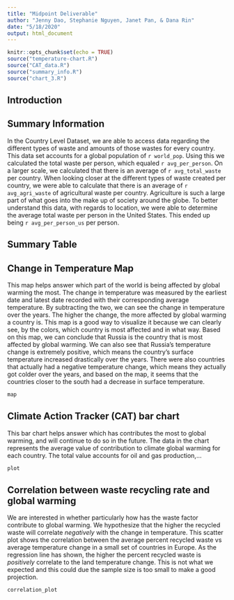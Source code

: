 ---
title: "Midpoint Deliverable"
author: "Jenny Dao, Stephanie Nguyen, Janet Pan, & Dana Rin"
date: "5/18/2020"
output: html_document
---

```{r setup, include=FALSE}
knitr::opts_chunk$set(echo = TRUE)
source("temperature-chart.R")
source("CAT_data.R")
source("summary_info.R")
source("chart_3.R")
```

## Introduction

## Summary Information
In the Country Level Dataset, we are able to access data regarding the different types of waste and amounts of those wastes for every country. This data set accounts for a global population of `r world_pop`. Using this we calculated the total waste per person, which equaled `r avg_per_person`. On a larger scale, we calculated that there is an average of `r avg_total_waste` per country. When looking closer at the different types of waste created per country, we were able to calculate that there is an average of `r avg_agri_waste` of agricultural waste per country. Agriculture is such a large part of what goes into the make up of society around the globe. To better understand this data, with regards to location, we were able to determine the average total waste per person in the United States. This ended up being `r avg_per_person_us` per person.

## Summary Table

## Change in Temperature Map
This map helps answer which part of the world is being affected by global warming the most. The change in temperature was measured by the earliest date and latest date recorded with their corresponding average temperature. By subtracting the two, we can see the change in temperature over the years. The higher the change, the more affected by global warming a country is. This map is a good way to visualize it because we can clearly see, by the colors, which country is most affected and in what way. Based on this map, we can conclude that Russia is the country that is most affected by global warming. We can also see that Russia's temperature change is extremely positive, which means the country's surface temperature increased drastically over the years. There were also countries that actually had a negative temperature change, which means they actually got colder over the years, and based on the map, it seems that the countries closer to the south had a decrease in surface temperature.
```{r map, echo=FALSE}
map
```

## Climate Action Tracker (CAT) bar chart
This bar chart helps answer which has contributes the most to global warming, and will continue to do so in the future. The data in the chart represents the average value of contribution to climate global warming for each country. The total value accounts for oil and gas production,...
```{r plot, echo=FALSE}
plot
```

## Correlation between waste recycling rate and global warming
We are interested in whether particularly how has the waste factor contribute to global warming. We hypothesize that the higher the recycled waste will correlate *negatively* with the change in temperature. This scatter plot shows the correlation between the average percent recycled waste vs average temperature change in a small set of countries in Europe. As the regression line has shown, the higher the percent recycled waste is *positively* correlate to the land temperature change. This is not what we expected and this could due the sample size is too small to make a good projection.
```{r correlation, echo=FALSE}
correlation_plot
```
